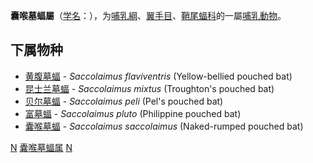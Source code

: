 {{Unreferenced|time=2019-03-31T10:27:22+00:00}}
{{Automatic taxobox
| taxon = Saccolaimus
| authority = Temminck, 1838
}}
'''囊喉墓蝠屬'''（[[学名|学名]]：{{lang|la|''Saccolaimus''}}），为[[哺乳綱|哺乳綱]]、[[翼手目|翼手目]]、[[鞘尾蝠科|鞘尾蝠科]]的一屬[[哺乳動物|哺乳動物]]。

==下属物种==
* [[黄腹墓蝠|黄腹墓蝠]] - ''Saccolaimus flaviventris'' (Yellow-bellied pouched bat)
* [[昆士兰墓蝠|昆士兰墓蝠]] - ''Saccolaimus mixtus'' (Troughton's pouched bat)
* [[贝尔墓蝠|贝尔墓蝠]] - ''Saccolaimus peli'' (Pel's pouched bat)
* [[富墓蝠|富墓蝠]] - ''Saccolaimus pluto'' (Philippine pouched bat)
* [[囊喉墓蝠|囊喉墓蝠]] - ''Saccolaimus saccolaimus'' (Naked-rumped pouched bat)

{{Taxonbar|from=Q2340679}}

[[Category:鞘尾蝠科|N]]
[[Category:囊喉墓蝠属|]]
[[Category:1838年描述的分类群|N]]

{{哺乳动物小作品}}